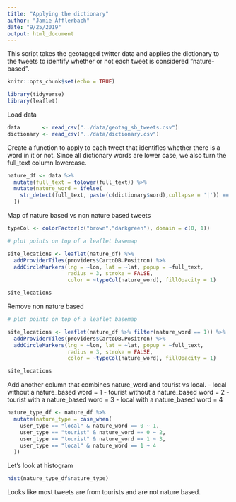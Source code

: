 ```yaml
---
title: "Applying the dictionary"
author: "Jamie Afflerbach"
date: "9/25/2019"
output: html_document
---
```


This script takes the geotagged twitter data and applies the dictionary to the tweets to identify whether or not each tweet is considered "nature-based".

```r
knitr::opts_chunk$set(echo = TRUE)

library(tidyverse)
library(leaflet)
```

Load data
```r
data       <- read_csv("../data/geotag_sb_tweets.csv")
dictionary <- read_csv("../data/dictionary.csv")
```

Create a function to apply to each tweet that identifies whether there is a word in it or not. Since all dictionary words are lower case, we also turn the full_text column lowercase.

```r
nature_df <- data %>%
  mutate(full_text = tolower(full_text)) %>%
  mutate(nature_word = ifelse(
    str_detect(full_text, paste(c(dictionary$word),collapse = '|')) == TRUE, 1, 0
  ))
```

Map of nature based vs non nature based tweets

```r
typeCol <- colorFactor(c("brown","darkgreen"), domain = c(0, 1))

# plot points on top of a leaflet basemap

site_locations <- leaflet(nature_df) %>%
  addProviderTiles(providers$CartoDB.Positron) %>%
  addCircleMarkers(lng = ~lon, lat = ~lat, popup = ~full_text,
                   radius = 3, stroke = FALSE,
                   color = ~typeCol(nature_word), fillOpacity = 1)

site_locations
```

Remove non nature based

```r

# plot points on top of a leaflet basemap

site_locations <- leaflet(nature_df %>% filter(nature_word == 1)) %>%
  addProviderTiles(providers$CartoDB.Positron) %>%
  addCircleMarkers(lng = ~lon, lat = ~lat, popup = ~full_text,
                   radius = 3, stroke = FALSE,
                   color = ~typeCol(nature_word), fillOpacity = 1)

site_locations
```


Add another column that combines nature_word and tourist vs local. 
- local without a nature_based word = 1
- tourist without a nature_based word = 2
- tourist with a nature_based word = 3
- local with a nature_based word = 4

```r
nature_type_df <- nature_df %>%
  mutate(nature_type = case_when(
    user_type == "local" & nature_word == 0 ~ 1,
    user_type == "tourist" & nature_word == 0 ~ 2,
    user_type == "tourist" & nature_word == 1 ~ 3,
    user_type == "local" & nature_word == 1 ~ 4
  ))
```

Let's look at histogram
```r
hist(nature_type_df$nature_type)
```

Looks like most tweets are from tourists and are not nature based.